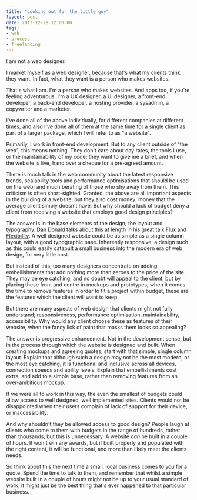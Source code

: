 ```yaml
---
title: "Looking out for the little guy"
layout: post
date: 2013-12-28 12:00:00
tags:
- web
- process
- freelancing
---
```


I am not a web designer.

I market myself as a web designer, because that's what my clients think they want. In fact, what they want is a person who makes websites.

That's what I am. I'm a person who makes websites. And apps too, if you're feeling adventurous. I'm a UX designer, a UI designer, a front-end developer, a back-end developer, a hosting provider, a sysadmin, a copywriter and a marketer.

I've done all of the above individually, for different companies at different times, and also I've done all of them at the same time for a single client as part of a larger package, which I will refer to as "a website".

Primarily, I work in front-end development. But to any client outside of "the web", this means nothing. They don't care about day rates, the tools I use, or the maintainability of my code; they want to give me a brief, and when the website is live, hand over a cheque for a pre-agreed amount.

There is much talk in the web community about the latest responsive trends, scalability tools and performance optimisations that should be used on the web; and much berating of those who shy away from them. This criticism is often short-sighted. Granted, the above are all important aspects in the building of a website, but they also cost money; money that the average client simply doesn't have. But why should a lack of budget deny a client from receiving a website that employs good design principles?

The answer is in the base elements of the design; the layout and typography. [Dan Donald](//twitter.com/hereinthehive) talks about this at length in his great talk [Flux and Flexibility](https://www.youtube.com/watch?v=zgne_bgSRx8). A well designed website could be as simple as a single column layout, with a good typographic base. Inherently responsive, a design such as this could easily catapult a small business into the modern era of web design, for very little cost.

But instead of this, too many designers concentrate on adding embellishments that add nothing more than zeroes to the price of the site. They may be eye catching, and no doubt will appeal to the client, but by placing these front and centre in mockups and prototypes, when it comes the time to remove features in order to fit a project within budget, these are the features which the client will want to keep.

But there are many aspects of web design that clients might not fully understand; responsiveness, performance optimisation, maintainability, accessibility. Why would any client choose these as features of their website, when the fancy lick of paint that masks them looks so appealing?

The answer is progressive enhancement. Not in the development sense, but in the process through which the website is designed and built. When creating mockups and agreeing quotes, start with that simple, single column layout. Explain that although such a design may not be the most modern, or the most eye catching, it is functional and inclusive across all devices, connection speeds and ability levels. Explain that embellishments cost extra, and add to a simple base, rather than removing features from an over-ambitious mockup.

If we were all to work in this way, the even the smallest of budgets could allow access to well designed, well implemented sites. Clients would not be disappointed when their users complain of lack of support for their device, or inaccessibility.

And why shouldn't they be allowed access to good design? People laugh at clients who come to them with budgets in the range of hundreds, rather than thousands; but this is unnecessary. A website *can* be built in a couple of hours. It won't win any awards, but if built properly and populated with the right content, it will be functional, and more than likely meet the clients needs.

So think about this the next time a small, local business comes to you for a quote. Spend the time to talk to them, and remember that whilst a simple website built in a couple of hours might not be up to your usual standard of work, it might just be the best thing that's ever happened to that particular business.
